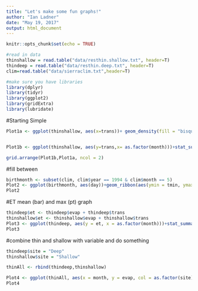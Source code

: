 ```yaml
---
title: "Let's make some fun graphs!"
author: "Ian Ladner"
date: "May 19, 2017"
output: html_document
---
```


```r
knitr::opts_chunk$set(echo = TRUE)
```


```r
#read in data
thinshallow = read.table("data/resthin.shallow.txt", header=T)
thindeep = read.table("data/resthin.deep.txt", header=T)
clim=read.table("data/sierraclim.txt",header=T)

#make sure you have libraries
library(dplyr)
library(tidyr)
library(ggplot2)
library(gridExtra)
library(lubridate)

```

#Starting Simple
```r
Plot1a <- ggplot(thinshallow, aes(x=trans))+ geom_density(fill = "bisque4") + labs(x = "Transpiration", y ="Freq. of Measurement")


Plot1b <- ggplot(thinshallow, aes(y=trans,x= as.factor(month)))+stat_summary(fun.y="mean", geom="bar", fill = "bisque4") + labs(x = "Month", y = "Mean Transpiration")+theme(axis.text= element_text(face="bold", size=10))

grid.arrange(Plot1b,Plot1a, ncol = 2)
```


#fill between
```r
birthmonth <- subset(clim, clim$year == 1994 & clim$month == 5) 
Plot2 <- ggplot(birthmonth, aes(day))+geom_ribbon(aes(ymin = tmin, ymax = tmax), fill = "indianred1") + labs(x = "Day", y = expression(paste("Temperature Range ",C**degree))) + theme_minimal() + ggtitle("Temperature during my birth month", subtitle = "May 1994") + theme(plot.subtitle = element_text(hjust = 0.1))
Plot2
```

#ET mean (bar) and max (pt) graph
```r
thindeep$et <- thindeep$evap + thindeep$trans
thinshallow$et <- thinshallow$evap + thinshallow$trans
Plot3 <- ggplot(thindeep, aes(y = et, x = as.factor(month)))+stat_summary(fun.y = "mean", geom = "bar", fill = "cornflowerblue", show.legend = TRUE) + stat_summary(fun.y = "max", geom = "point", color = "darkblue", show.legend = TRUE) + theme_classic() + labs(x = "Month", y = "Evapotranspiration") + ggtitle("Evapotranspiration from ThinDeep Site") + theme(plot.title = element_text(size = 16, hjust = 0.5))+annotate("text", x=9, y=5, label="Max", colour="darkblue", size=4, hjust=0.5)+annotate("text", x=8.25, y=2.75, label="Mean", colour="cornflowerblue", size=4, hjust=0.5)  
Plot3
```
#combine thin and shallow with variable and do something
```r
thindeep$site = "Deep"
thinshallow$site = "Shallow"

thinAll <- rbind(thindeep,thinshallow)

Plot4 <- ggplot(thinAll, aes(x = month, y = evap, col = as.factor(site)))+stat_summary(fun.y = "mean", geom = "line", size = 3, aes(col = as.factor(site)))+facet_wrap(~as.factor(scen)) + scale_color_brewer(type="qual", palette="Set2", name="Site") +theme_bw()+labs(x = "Month", y = "Evaporation")+ scale_x_continuous(limits = c(0,13), breaks = c(0,3,6,9,12))
Plot4

```